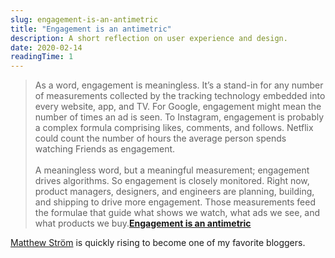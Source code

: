 ```yaml
---
slug: engagement-is-an-antimetric
title: "Engagement is an antimetric"
description: A short reflection on user experience and design.
date: 2020-02-14
readingTime: 1
---
```


>As a word, engagement is meaningless. It’s a stand-in for any number of measurements collected by the tracking technology embedded into every website, app, and TV. For Google, engagement might mean the number of times an ad is seen. To Instagram, engagement is probably a complex formula comprising likes, comments, and follows. Netflix could count the number of hours the average person spends watching Friends as engagement.
<br /><br />
A meaningless word, but a meaningful measurement; engagement drives algorithms. So engagement is closely monitored. Right now, product managers, designers, and engineers are planning, building, and shipping to drive more engagement. Those measurements feed the formulae that guide what shows we watch, what ads we see, and what products we buy.**<a href="https://matthewstrom.com/writing/engagement/">Engagement is an antimetric</a>**

<a href="https://matthewstrom.com">Matthew Ström</a> is quickly rising to become one of my favorite bloggers.